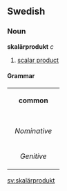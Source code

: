 ==Swedish==
===Noun===
'''skalärprodukt''' ''c''
# [[scalar product]]

====Grammar====
{| border=1 cellspacing=0
| bgcolor="#FFFFF0" colspan=5 align=center | '''common'''
|-
|- bgcolor="#FFFFF0" align=center
! rowspan=2 | 
| colspan=2 width=105| Singular 
| colspan=2 | Plural
|- bgcolor="#FFFFF0" align=center
| width=105 | ''Indefinite'' 
| width=105 | ''Definite'' 
| width=105 |  ''Indefinite'' 
|  width=105 | ''Definite''
|- align=center
| width=105 bgcolor="#FFFFF0" | ''Nominative'' 
| skalärprodukt
| [[skalärprodukten]]
| [[skalärprodukter]]
| [[skalärpodukterna]]
|- align=center
| width=105 bgcolor="#FFFFF0" | ''Genitive'' 
| [[skalärprodukts]]
| [[skalärprokuktens]]
| [[skalärprodukters]]
| [[skalärprodukternas]]
|}

[[sv:skalärprodukt]]